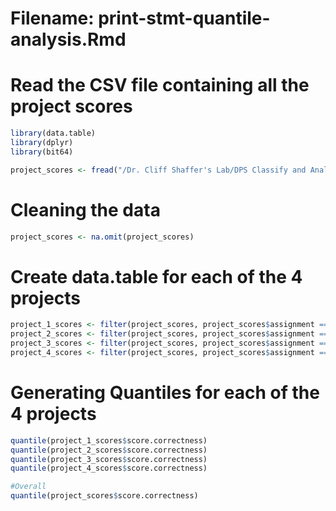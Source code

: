 # Filename: print-stmt-quantile-analysis.Rmd

# Read the CSV file containing all the project scores
```r
library(data.table)
library(dplyr)
library(bit64)

project_scores <- fread("/Dr. Cliff Shaffer's Lab/DPS Classify and Analysis Oct, 2018/Analysis by Quantile Values Nov 2018/web-cat-all_output_submission_data.csv")

```

# Cleaning the data

```r
project_scores <- na.omit(project_scores)
```

# Create data.table for each of the 4 projects

```r
project_1_scores <- filter(project_scores, project_scores$assignment == 'Project 1')
project_2_scores <- filter(project_scores, project_scores$assignment == 'Project 2')
project_3_scores <- filter(project_scores, project_scores$assignment == 'Project 3')
project_4_scores <- filter(project_scores, project_scores$assignment == 'Project 4')
```

# Generating Quantiles for each of the 4 projects

```r
quantile(project_1_scores$score.correctness)
quantile(project_2_scores$score.correctness)
quantile(project_3_scores$score.correctness)
quantile(project_4_scores$score.correctness)

#Overall
quantile(project_scores$score.correctness)
```